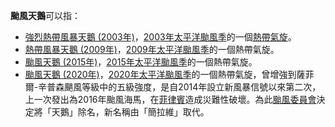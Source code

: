 {{NoteTA
|G1=TyphoonNew
|G2=TyphoonOld
|G3=Weather
}}
'''颱風天鵝'''可以指：

*[[強烈熱帶風暴天鵝_(2003年)|強烈熱帶風暴天鵝 (2003年)]]，[[2003年太平洋颱風季|2003年太平洋颱風季]]的一個[[熱帶氣旋|熱帶氣旋]]。
*[[熱帶風暴天鵝_(2009年)|熱帶風暴天鵝 (2009年)]]，[[2009年太平洋颱風季|2009年太平洋颱風季]]的一個熱帶氣旋。
*[[颱風天鵝_(2015年)|颱風天鵝 (2015年)]]，[[2015年太平洋颱風季|2015年太平洋颱風季]]的一個熱帶氣旋。
*[[颱風天鵝_(2020年)|颱風天鵝 (2020年)]]，[[2020年太平洋颱風季|2020年太平洋颱風季]]的一個熱帶氣旋，曾增強到薩菲爾-辛普森颶風等級中的五級強度，是自2014年設立新風暴信號以來第二次，上一次發出為2016年颱風海馬，在[[菲律賓|菲律賓]]造成災難性破壞。為此[[颱風委員會|颱風委員會]]決定將「天鵝」除名，新名稱由「簡拉維」取代。

{{disambig|Cat=熱帶氣旋消歧义}}

{{start box}}

{{succession box|[[颱風莫拉菲|莫拉菲]]|[[颱風艾莎尼|艾莎尼]]|太平洋颱風季名稱|天鵝}}
{{end box}}

{{太平洋颱風季熱帶氣旋名單}}
